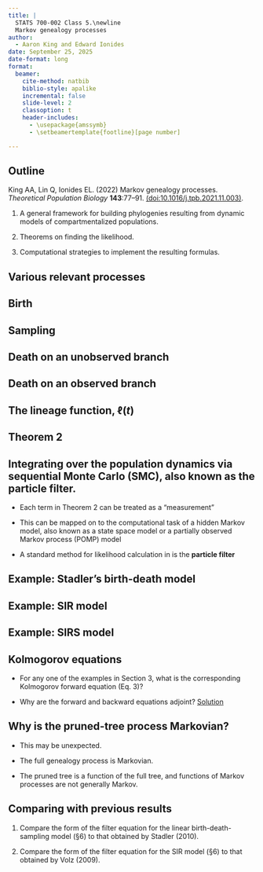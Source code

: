 ```yaml
---
title: |
  STATS 700-002 Class 5.\newline
  Markov genealogy processes
author:
  - Aaron King and Edward Ionides
date: September 25, 2025
date-format: long
format:
  beamer:
    cite-method: natbib
    biblio-style: apalike
    incremental: false
    slide-level: 2
    classoption: t
    header-includes:
      - \usepackage{amssymb}
      - \setbeamertemplate{footline}[page number]

---
```


## Outline

King AA, Lin Q, Ionides EL. (2022)
Markov genealogy processes.
*Theoretical Population Biology* **143**:77--91.
[(doi:10.1016/j.tpb.2021.11.003)](https://doi.org/10.1016/j.tpb.2021.11.003).

1. A general framework for building phylogenies resulting from dynamic models of compartmentalized populations.

1. Theorems on finding the likelihood.

1. Computational strategies to implement the resulting formulas.

## Various relevant processes

\includegraphics[width=9.5cm]{king22-fig1.png}

## Birth

\includegraphics[width=11.5cm]{king22-fig3ab.png}

## Sampling

\includegraphics[width=11.5cm]{king22-fig3cd.png}

## Death on an unobserved branch

\includegraphics[width=11.5cm]{king22-fig4ab.png}

## Death on an observed branch

\includegraphics[width=11.5cm]{king22-fig4cd.png}

## The lineage function, $\ell(t)$

\includegraphics[width=9cm]{king22-fig5c.png}

## Theorem 2

\includegraphics[width=11cm]{king22-thm2.png}

## Integrating over the population dynamics via sequential Monte Carlo (SMC), also known as the particle filter.

* Each term in Theorem 2 can be treated as a "measurement"

* This can be mapped on to the computational task of a hidden Markov model, also known as a state space model or a partially observed Markov process (POMP) model

* A standard method for likelihood calculation in is the __particle filter__

## Example: Stadler's birth-death model

\includegraphics[width=11cm]{king22-fig7.png}

## Example: SIR model

\includegraphics[width=11cm]{king22-fig8.png}

## Example: SIRS model

\includegraphics[width=11cm]{king22-fig9.png}

## Kolmogorov equations

* For any one of the examples in Section 3, what is the corresponding Kolmogorov forward equation (Eq.&nbsp;3)?

* Why are the forward and backward equations adjoint? [Solution](kolmogorov.pdf)


## Why is the pruned-tree process Markovian?

* This may be unexpected.

* The full genealogy process is Markovian.

* The pruned tree is a function of the full tree, and functions of Markov processes are not generally Markov.


## Comparing with previous results

1. Compare the form of the filter equation for the linear birth-death-sampling model (&sect;6) to that obtained by Stadler (2010).

1. Compare the form of the filter equation for the SIR model (&sect;6) to that obtained by
 Volz (2009).
